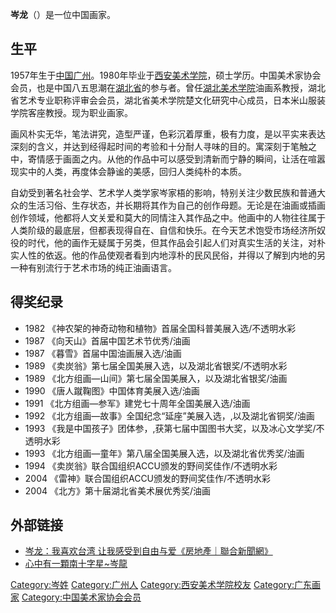 {{Infobox Artist
|name          = 岑龍<br>Cen Long
|image =
|imagesize = 
|caption = 
|birthname     = 
|birthdate     = [[1957年|1957年]]
|location      =  
|deathdate     = 
|deathplace    =  
| resting_place =
|party         = {{Nonp}}
|field         = 
|occupation= [[畫家|畫家]]
|ethnicity=   
| alma_mater   =  [[西安美术学院|西安美术学院]]
|movement      = 
|patrons       = 
| signature    = 
|works         = 
| website      =
|藝術流派 = 
}}
'''岑龙'''（{{bd|1957年||}}）是一位中国画家。

==生平==
1957年生于[[中国|中国]][[广州|广州]]。1980年毕业于[[西安美术学院|西安美术学院]]，硕士学历。中国美术家协会会员，也是中国八五思潮在[[湖北省|湖北省]]的参与者。曾任[[湖北美术学院|湖北美术学院]]油画系教授，湖北省艺术专业职称评审会会员，湖北省美术学院楚文化研究中心成员，日本米山服装学院客座教授。现为职业画家。

画风朴实无华，笔法讲究，造型严谨，色彩沉着厚重，极有力度，是以平实来表达深刻的含义，并达到经得起时间的考验和十分耐人寻味的目的。寓深刻于笔触之中，寄情感于画面之内。从他的作品中可以感受到清新而宁静的瞬间，让活在喧嚣现实中的人类，再度体会静谧的美感，回归人类纯朴的本质。

自幼受到著名社会学、艺术学人类学家岑家梧的影响，特别关注少数民族和普通大众的生活习俗、生存状态，并长期将其作为自己的创作母题。无论是在油画或插画创作领域，他都将人文关爱和莫大的同情注入其作品之中。他画中的人物往往属于人类阶级的最底层，但都表现得自在、自信和快乐。在今天艺术饱受市场经济所奴役的时代，他的画作无疑属于另类，但其作品会引起人们对真实生活的关注，对朴实人性的依返。他的作品使观者看到内地淳朴的民风民俗，并得以了解到内地的另一种有别流行于艺术市场的纯正油画语言。

== 得奖纪录 == 
* 1982 《神农架的神奇动物和植物》首届全国科普美展入选/不透明水彩
* 1987 《向天山》首届中国艺术节优秀/油画
* 1987 《暮雪》首届中国油画展入选/油画
* 1989 《卖炭翁》第七届全国美展入选，以及湖北省银奖/不透明水彩
* 1989 《北方组画—山间》第七届全国美展入，以及湖北省银奖/油画
* 1990 《唐人蹴鞠图》中国体育美展入选/油画
* 1991 《北方组画—参军》建党七十周年全国美展入选/油画
* 1992 《北方组画—故事》全国纪念“延座”美展入选，,以及湖北省铜奖/油画
* 1993 《我是中国孩子》团体参，,获第七届中国图书大奖，以及冰心文学奖/不透明水彩
* 1993 《北方组画—童年》第八届全国美展入选，以及湖北省优秀奖/油画
* 1994 《卖炭翁》联合国组织ACCU颁发的野间奖佳作/不透明水彩
* 2004 《雷神》联合国组织ACCU颁发的野间奖佳作/不透明水彩
* 2004 《北方》第十届湖北省美术展优秀奖/油画

== 外部链接 ==
* [https://house.udn.com/house/story/11134/3312171 岑龙：我喜欢台湾 让我感受到自由与爱《房地產｜聯合新聞網》] {{Wayback|url=https://house.udn.com/house/story/11134/3312171 |date=20181225175308 }}
* [http://magz.artscharity.org/issue/content/5080 心中有一顆南十字星~岑龍] {{Wayback|url=http://magz.artscharity.org/issue/content/5080 |date=20190603062530 }}

{{Authority control}}
{{DEFAULTSORT:C}}
[[Category:岑姓|Category:岑姓]]
[[Category:广州人|Category:广州人]]
[[Category:西安美术学院校友|Category:西安美术学院校友]]
[[Category:广东画家|Category:广东画家]]
[[Category:中国美术家协会会员|Category:中国美术家协会会员]]